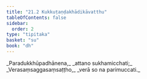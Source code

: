 ```yaml
---
title: "21.2 Kukkuṭaṇḍakhādikāvatthu"
tableOfContents: false
sidebar:
  order: 2
type: "tipitaka"
basket: "su"
book: "dh"
---
```



<DynamicBreadcrumb />

<Division number="291" book="dh">

<Paragraph number="314" type="verses" book="dh">
_Paradukkhūpadhānena,_  
_attano sukhamicchati;_  
_Verasaṃsaggasaṃsaṭṭho,_  
_verā so na parimuccati._
</Paragraph>
</Division>